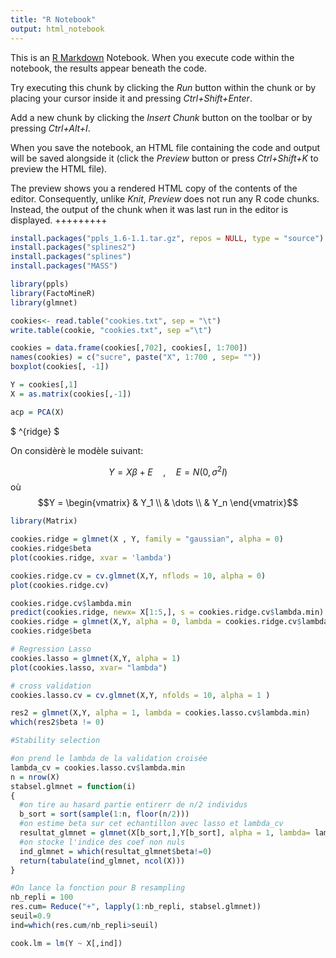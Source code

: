 ```yaml
---
title: "R Notebook"
output: html_notebook
---
```


This is an [R Markdown](http://rmarkdown.rstudio.com) Notebook. When you execute code within the notebook, the results appear beneath the code. 

Try executing this chunk by clicking the *Run* button within the chunk or by placing your cursor inside it and pressing *Ctrl+Shift+Enter*. 


Add a new chunk by clicking the *Insert Chunk* button on the toolbar or by pressing *Ctrl+Alt+I*.

When you save the notebook, an HTML file containing the code and output will be saved alongside it (click the *Preview* button or press *Ctrl+Shift+K* to preview the HTML file).

The preview shows you a rendered HTML copy of the contents of the editor. Consequently, unlike *Knit*, *Preview* does not run any R code chunks. Instead, the output of the chunk when it was last run in the editor is displayed.
+++++++++

```r
install.packages("ppls_1.6-1.1.tar.gz", repos = NULL, type = "source")
install.packages("splines2")
install.packages("splines")
install.packages("MASS")
```


```r
library(ppls)
library(FactoMineR)
library(glmnet)
```


```r
cookies<- read.table("cookies.txt", sep = "\t")
write.table(cookie, "cookies.txt", sep ="\t")

cookies = data.frame(cookies[,702], cookies[, 1:700])
names(cookies) = c("sucre", paste("X", 1:700 , sep= ""))
boxplot(cookies[, -1])

Y = cookies[,1]
X = as.matrix(cookies[,-1])
```


```r
acp = PCA(X)
```


$ \beta^{ridge}  $


On considèrè le modèle suivant:

$$ Y = X{\beta} + E \quad , \quad E = N(0, \sigma^2I)$$
où $$Y = \begin{vmatrix} 
& Y_1 \\
& \dots \\
& Y_n
\end{vmatrix}$$

```r
library(Matrix)

cookies.ridge = glmnet(X , Y, family = "gaussian", alpha = 0)
cookies.ridge$beta
plot(cookies.ridge, xvar = 'lambda')

```

```r
cookies.ridge.cv = cv.glmnet(X,Y, nflods = 10, alpha = 0)
plot(cookies.ridge.cv)
```
```r
cookies.ridge.cv$lambda.min
predict(cookies.ridge, newx= X[1:5,], s = cookies.ridge.cv$lambda.min)
cookies.ridge = glmnet(X,Y, alpha = 0, lambda = cookies.ridge.cv$lambda.min)
cookies.ridge$beta

# Regression Lasso
cookies.lasso = glmnet(X,Y, alpha = 1)
plot(cookies.lasso, xvar= "lambda")

```
```r
# cross validation
cookies.lasso.cv = cv.glmnet(X,Y, nfolds = 10, alpha = 1 )

res2 = glmnet(X,Y, alpha = 1, lambda = cookies.lasso.cv$lambda.min)
which(res2$beta != 0)
```

```r
#Stability selection

#on prend le lambda de la validation croisée
lambda_cv = cookies.lasso.cv$lambda.min
n = nrow(X)
stabsel.glmnet = function(i)
{
  #on tire au hasard partie entirerr de n/2 individus
  b_sort = sort(sample(1:n, floor(n/2)))
  #on estime beta sur cet echantillon avec lasso et lambda_cv
  resultat_glmnet = glmnet(X[b_sort,],Y[b_sort], alpha = 1, lambda= lambda_cv)
  #on stocke l'indice des coef non nuls
  ind_glmnet = which(resultat_glmnet$beta!=0)
  return(tabulate(ind_glmnet, ncol(X)))
}

#On lance la fonction pour B resampling
nb_repli = 100
res.cum= Reduce("+", lapply(1:nb_repli, stabsel.glmnet))
seuil=0.9
ind=which(res.cum/nb_repli>seuil)

```


```r
cook.lm = lm(Y ~ X[,ind])
```


























